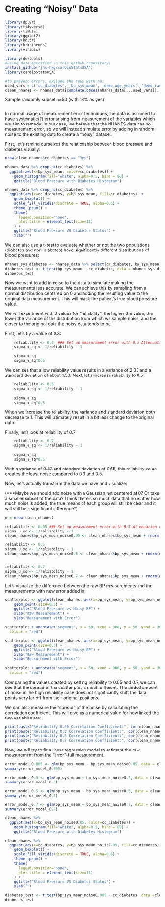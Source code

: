 # Creating "Noisy" Data

```r
library(dplyr)
library(tidyverse)
library(tibble)
library(ggplot2)
library(knitr)
library(hrbrthemes)
library(viridis)

library(devtools)
#using data specified in this github repository:
install_github("jhs-hwg/cardioStatsUSA")
library(cardioStatsUSA)
```

```r
#to prevent errors, exclude the rows with na:
used_vars = c('cc_diabetes', 'bp_sys_mean', 'demo_age_years', 'demo_race', 'demo_gender', 'cc_bmi', 'cc_smoke', 'bp_med_use')
clean_nhanes <- nhanes_data[complete.cases(nhanes_data[,..used_vars]), ]
```

Sample randomly subset n=50 (with 13% as yes)

```r

```

In normal usage of measurement error techniques, the data is assumed to have systematic(?) error arising from measurement of the variables which we aim to remedy. In our case, we believe that the NHANES data has no measurement error, so we will instead simulate error by adding in random noise to the existing data to create a "noisy" dataset.

First, let's remind ourselves the relationship between blood pressure and diabetes visually:

```r
nrow(clean_nhanes$cc_diabetes == "Yes")

nhanes_data %>% drop_na(cc_diabetes) %>%
  ggplot(aes(x=bp_sys_mean, color=cc_diabetes)) +
    geom_histogram(fill="white", alpha=0.5, bins = 80) +
    ggtitle("Blood Pressure with Diabetes Histogram")

nhanes_data %>% drop_na(cc_diabetes) %>%
  ggplot(aes(x=cc_diabetes, y=bp_sys_mean, fill=cc_diabetes)) +
    geom_boxplot() +
    scale_fill_viridis(discrete = TRUE, alpha=0.6) +
    theme_ipsum() +
    theme(
      legend.position="none",
      plot.title = element_text(size=11)
    ) +
    ggtitle("Blood Pressure VS Diabetes Status") +
    xlab("")
```

We can also use a t-test to evaluate whether or not the two populations (diabetes and non-diabetes) have significantly different distributions of blood pressures:

```r
nhanes_sys_diabetes <- nhanes_data %>% select(cc_diabetes, bp_sys_mean) %>% drop_na(bp_sys_mean) %>% drop_na(cc_diabetes)
diabetes_test <- t.test(bp_sys_mean ~ cc_diabetes, data = nhanes_sys_diabetes)
diabetes_test
```

Now we want to add in noise to the data to simulate making the measurements less accurate. We can achieve this by sampling from a normal distribution centered on 0 and adding the resulting value to the original data measurement. This will mask the patient's true blood pressure value.

We will experiment with 3 values for "reliability": the higher the value, the lower the variance of the distribution from which we sample noise, and the closer to the original data the noisy data tends to be.

First, let's try a value of 0.3:

```r
	reliability <- 0.3	### Set up measurement error with 0.5 Attenuation coef
	sigma_u_sq <- 1/reliability - 1
	
	sigma_u_sq
	sigma_u_sq^0.5
```

We can see that a low reliability value results in a variance of 2.33 and a standard deviation of about 1.53. Next, let's increase reliability to 0.5

```r
	reliability <- 0.5
	sigma_u_sq <- 1/reliability - 1
	
	sigma_u_sq
	sigma_u_sq^0.5
```

When we increase the reliability, the variance and standard deviation both decrease to 1. This will ultimately result in a bit less change to the original data.

Finally, let's look at reliability of 0.7

```r
	reliability <- 0.7
	sigma_u_sq <- 1/reliability - 1
	
	sigma_u_sq
	sigma_u_sq^0.5
```

With a variance of 0.43 and standard deviation of 0.65, this reliability value creates the least noise compared to 0.3 and 0.5.

Now, let's actually transform the data we have and visualize:

(\*\*\*Maybe we should add noise with a Gaussian not centered at 0? Or take a smaller subset of the data? I think there's so much data that no matter how much noise is added, the true means of each group will still be clear and it will still be a significant difference\*)

```r
n = nrow(clean_nhanes)

reliability <- 0.05	### Set up measurement error with 0.5 Attenuation coef
sigma_u_sq <- 1/reliability - 1
clean_nhanes$bp_sys_mean_noise0.05 <- clean_nhanes$bp_sys_mean + rnorm(n, sd=sigma_u_sq^0.5)

reliability <- 0.5
sigma_u_sq <- 1/reliability - 1
clean_nhanes$bp_sys_mean_noise0.5 <- clean_nhanes$bp_sys_mean + rnorm(n, sd=sigma_u_sq^0.5)


reliability <- 0.7
sigma_u_sq <- 1/reliability - 1
clean_nhanes$bp_sys_mean_noise0.7 <- clean_nhanes$bp_sys_mean + rnorm(n, sd=sigma_u_sq^0.5)
```

Let's visualize the difference between the raw BP measurements and the measurements with new error added in:

```r
scatterplot <- ggplot(clean_nhanes, aes(x=bp_sys_mean, y=bp_sys_mean_noise0.05)) + 
    geom_point(size=0.5) +
    ggtitle("Blood Pressure vs Noisy BP") +
    xlab("Raw Measurement") +
    ylab("Measurement with Error")
    
scatterplot + annotate("segment", x = 50, xend = 300, y = 50, yend = 300,
  colour = "red")

scatterplot <- ggplot(clean_nhanes, aes(x=bp_sys_mean, y=bp_sys_mean_noise0.7)) + 
    geom_point(size=0.5) +
    ggtitle("Blood Pressure vs Noisy BP") +
    xlab("Raw Measurement") +
    ylab("Measurement with Error")
    
scatterplot + annotate("segment", x = 50, xend = 300, y = 50, yend = 300,
  colour = "red")
```

Comparing the values created by setting reliability to 0.05 and 0.7, we can see that the spread of the scatter plot is much different. The added amount of noise in the high reliability case does not significantly shift the data points very far off from their original positions.

We can also measure the "spread" of the noise by calculating the correlation coefficient. This will give us a numerical value for how linked the two variables are:

```r
print(paste("Reliability 0.05 Correlation Coefficient:", cor(clean_nhanes$bp_sys_mean, clean_nhanes$bp_sys_mean_noise0.05))) 
print(paste("Reliability 0.3 Correlation Coefficient:", cor(clean_nhanes$bp_sys_mean, clean_nhanes$bp_sys_mean_noise0.3))) 
print(paste("Reliability 0.5 Correlation Coefficient:", cor(clean_nhanes$bp_sys_mean, clean_nhanes$bp_sys_mean_noise0.5))) 
print(paste("Reliability 0.7 Correlation Coefficient:", cor(clean_nhanes$bp_sys_mean, clean_nhanes$bp_sys_mean_noise0.7))) 

```

Now, we will try to fit a linear regression model to estimate the raw measurement from the "error"-full measurement.

```r
error_model_0.005 <- glm(bp_sys_mean ~ bp_sys_mean_noise0.05, data = clean_nhanes, family = 'gaussian')
summary(error_model_0.005)

error_model_0.3 <- glm(bp_sys_mean ~ bp_sys_mean_noise0.3, data = clean_nhanes, family = 'gaussian')
summary(error_model_0.3)

error_model_0.5 <- glm(bp_sys_mean ~ bp_sys_mean_noise0.5, data = clean_nhanes, family = 'gaussian')
summary(error_model_0.5)

error_model_0.7 <- glm(bp_sys_mean ~ bp_sys_mean_noise0.7, data = clean_nhanes, family = 'gaussian')
summary(error_model_0.7)
```

```r
clean_nhanes %>%
  ggplot(aes(x=bp_sys_mean_noise0.05, color=cc_diabetes)) +
    geom_histogram(fill="white", alpha=0.5, bins = 80) +
    ggtitle("Blood Pressure with Diabetes Histogram")

clean_nhanes %>%
  ggplot(aes(x=cc_diabetes, y=bp_sys_mean_noise0.05, fill=cc_diabetes)) +
    geom_boxplot() +
    scale_fill_viridis(discrete = TRUE, alpha=0.6) +
    theme_ipsum() +
    theme(
      legend.position="none",
      plot.title = element_text(size=11)
    ) +
    ggtitle("Blood Pressure VS Diabetes Status") +
    xlab("")
```

```r
diabetes_test <- t.test(bp_sys_mean_noise0.005 ~ cc_diabetes, data =clean_nhanes)
diabetes_test
```

